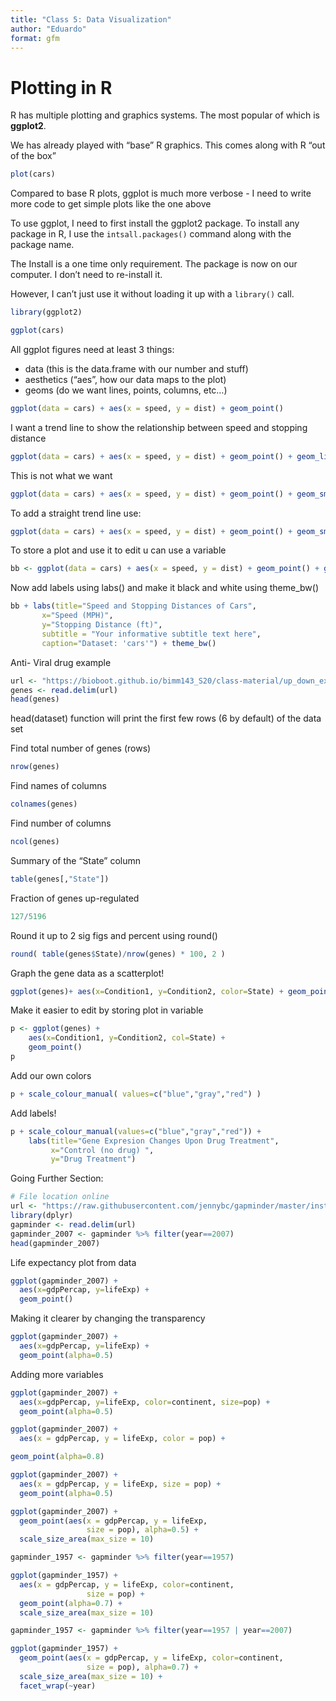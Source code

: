 ```yaml
---
title: "Class 5: Data Visualization"
author: "Eduardo"
format: gfm
---
```


# Plotting in R

R has multiple plotting and graphics systems. The most popular of which is **ggplot2**.

We has already played with "base" R graphics. This comes along with R "out of the box"

```r
plot(cars)
```

Compared to base R plots, ggplot is much more verbose - I need to write more code to get simple plots like the one above

To use ggplot, I need to first install the ggplot2 package. To install any package in R, I use the `intsall.packages()` command along with the package name.

The Install is a one time only requirement. The package is now on our computer. I don't need to re-install it.

However, I can't just use it without loading it up with a `library()` call.

```r
library(ggplot2)
```

```r
ggplot(cars)
```

All ggplot figures need at least 3 things:

-   data (this is the data.frame with our number and stuff)
-   aesthetics ("aes", how our data maps to the plot)
-   geoms (do we want lines, points, columns, etc...)

```r
ggplot(data = cars) + aes(x = speed, y = dist) + geom_point()
```

I want a trend line to show the relationship between speed and stopping distance

```r
ggplot(data = cars) + aes(x = speed, y = dist) + geom_point() + geom_line()
```

This is not what we want

```r
ggplot(data = cars) + aes(x = speed, y = dist) + geom_point() + geom_smooth()
```

To add a straight trend line use:

```r
ggplot(data = cars) + aes(x = speed, y = dist) + geom_point() + geom_smooth(method = "lm", se=FALSE) 
```

To store a plot and use it to edit u can use a variable

```r
bb <- ggplot(data = cars) + aes(x = speed, y = dist) + geom_point() + geom_smooth(method = "lm", se=FALSE)
```

Now add labels using labs() and make it black and white using theme_bw()

```r
bb + labs(title="Speed and Stopping Distances of Cars",
       x="Speed (MPH)", 
       y="Stopping Distance (ft)",
       subtitle = "Your informative subtitle text here",
       caption="Dataset: 'cars'") + theme_bw()
```

Anti- Viral drug example

```r
url <- "https://bioboot.github.io/bimm143_S20/class-material/up_down_expression.txt"
genes <- read.delim(url)
head(genes)
```

head(dataset) function will print the first few rows (6 by default) of the data set

Find total number of genes (rows)

```r
nrow(genes)
```

Find names of columns

```r
colnames(genes)
```

Find number of columns

```r
ncol(genes)
```

Summary of the "State" column

```r
table(genes[,"State"])
```

Fraction of genes up-regulated

```r
127/5196
```

Round it up to 2 sig figs and percent using round()

```r
round( table(genes$State)/nrow(genes) * 100, 2 )
```

Graph the gene data as a scatterplot!

```r
ggplot(genes)+ aes(x=Condition1, y=Condition2, color=State) + geom_point()
```

Make it easier to edit by storing plot in variable

```r
p <- ggplot(genes) + 
    aes(x=Condition1, y=Condition2, col=State) +
    geom_point()
p
```

Add our own colors

```r
p + scale_colour_manual( values=c("blue","gray","red") )
```

Add labels!

```r
p + scale_colour_manual(values=c("blue","gray","red")) +
    labs(title="Gene Expresion Changes Upon Drug Treatment",
         x="Control (no drug) ",
         y="Drug Treatment")
```

Going Further Section:

```r
# File location online
url <- "https://raw.githubusercontent.com/jennybc/gapminder/master/inst/extdata/gapminder.tsv"
library(dplyr)
gapminder <- read.delim(url)
gapminder_2007 <- gapminder %>% filter(year==2007)
head(gapminder_2007)
```
Life expectancy plot from data
```r
ggplot(gapminder_2007) +
  aes(x=gdpPercap, y=lifeExp) +
  geom_point()
```
Making it clearer by changing the transparency 
```r
ggplot(gapminder_2007) +
  aes(x=gdpPercap, y=lifeExp) +
  geom_point(alpha=0.5)
```

Adding more variables
```r
ggplot(gapminder_2007) +
  aes(x=gdpPercap, y=lifeExp, color=continent, size=pop) +
  geom_point(alpha=0.5)
```

```r
ggplot(gapminder_2007) + 
  aes(x = gdpPercap, y = lifeExp, color = pop) +

geom_point(alpha=0.8)
```

```r
ggplot(gapminder_2007) + 
  aes(x = gdpPercap, y = lifeExp, size = pop) +
  geom_point(alpha=0.5)
```

```r
ggplot(gapminder_2007) + 
  geom_point(aes(x = gdpPercap, y = lifeExp,
                 size = pop), alpha=0.5) + 
  scale_size_area(max_size = 10)
```

```r
gapminder_1957 <- gapminder %>% filter(year==1957)

ggplot(gapminder_1957) + 
  aes(x = gdpPercap, y = lifeExp, color=continent,
                 size = pop) +
  geom_point(alpha=0.7) + 
  scale_size_area(max_size = 10) 
```

```r
gapminder_1957 <- gapminder %>% filter(year==1957 | year==2007)

ggplot(gapminder_1957) + 
  geom_point(aes(x = gdpPercap, y = lifeExp, color=continent,
                 size = pop), alpha=0.7) + 
  scale_size_area(max_size = 10) +
  facet_wrap(~year)
```


